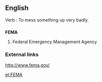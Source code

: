 ==English==

Verb : To mess something up very badly.

==={{acronym}}===
'''FEMA'''

#Federal Emergency Management Agency

===External links===
http://www.fema.gov/

[[et:FEMA]]